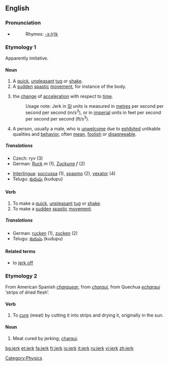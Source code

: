 ==English==
===Pronunciation===
*{{IPA|/ʤɜ:k/}}
*:Rhymes: [[Rhymes:English:-ɜː(r)k|-ɜː(r)k]]

===Etymology 1===
Apparently imitative.

====Noun====
{{en-noun}}

# A [[quick]], [[unpleasant]] [[tug]] or [[shake]].
# A [[sudden]] [[spastic]] [[movement]], for instance of the body.
# {{Physics}} the [[change]] of [[acceleration]] with respect to [[time]]. 
#: Usage note: Jerk in [[SI]] units is measured in [[metre]]s per second per second per second (m/s<sup>3</sup>), or in [[imperial]] units in feet per second per second per second (ft/s<sup>3</sup>).
# {{slang}} A person, usually a male, who is [[unwelcome]] due to [[exhibited]] unlikable qualities and [[behavior]], often [[mean]], [[foolish]] or [[disagreeable]].

=====Translations=====
{{top}}
*Czech: ryv (3)
*German: [[Ruck]] ''m'' (1), [[Zuckung]] ''f'' (2)
{{mid}}
*[[Interlingua]]: [[succussa]] (1), [[spasmo]] (2), [[vexator]] (4)
*Telugu: [[కుదుపు]] (kudupu)
{{bottom}}

====Verb====
{{en-verb}}

# To make a [[quick]], [[unpleasant]] [[tug]] or [[shake]].
# To make a [[sudden]] [[spastic]] [[movement]].

=====Translations=====
*German: [[rucken]] (1), [[zucken]] (2)
*Telugu: [[కుదుపు]] (kudupu)

====Related terms====
*to [[jerk off]]

===Etymology 2===
From American Spanish ''[[charquear]]'', from ''[[charqui]]'', from Quechua ''[[echarqui]]'' ‘strips of dried flesh’.

====Verb====
{{en-verb}}

# To [[cure]] (meat) by cutting it into strips and drying it, originally in the sun.

====Noun====
{{en-noun|-}}

# Meat cured by jerking; [[charqui]].

[[Category:Physics]]

[[bg:jerk]]
[[et:jerk]]
[[fa:jerk]]
[[fr:jerk]]
[[io:jerk]]
[[it:jerk]]
[[ru:jerk]]
[[vi:jerk]]
[[zh:jerk]]